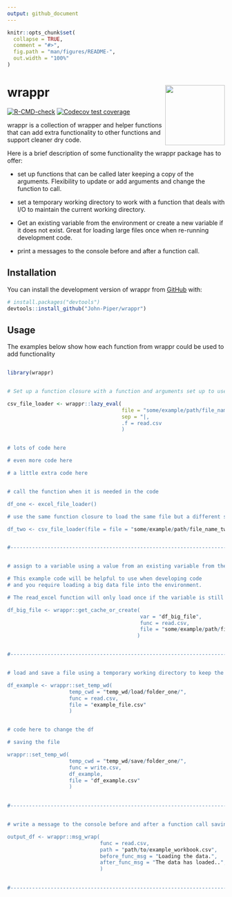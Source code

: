 ```yaml
---
output: github_document
---
```


<!-- README.md is generated from README.Rmd. Please edit that file -->

```r
knitr::opts_chunk$set(
  collapse = TRUE,
  comment = "#>",
  fig.path = "man/figures/README-",
  out.width = "100%"
)
```

# wrappr <img src='man/figures/logo.png' align="right" height="138.5" /></a>

<!-- badges: start -->
[![R-CMD-check](https://github.com/John-Piper/wrappr/workflows/R-CMD-check/badge.svg)](https://github.com/John-Piper/wrappr/actions)
[![Codecov test coverage](https://codecov.io/gh/John-Piper/wrappr/branch/main/graph/badge.svg)](https://app.codecov.io/gh/John-Piper/wrappr?branch=main)

<!-- badges: end -->


wrappr is a collection of wrapper and helper functions that can add extra functionality to other functions and support cleaner dry code.

Here is a brief description of some functionality the wrappr package has to offer:

- set up functions that can be called later keeping a copy of the arguments.  Flexibility to update or add arguments and change the function to call.    
- set a temporary working directory to work with a function that deals with I/O to maintain the current working directory.  

- Get an existing variable from the environment or create a new variable if it does not exist.  Great for loading large files once when re-running development code.

- print a messages to the console before and after a function call.


## Installation

You can install the development version of wrappr from [GitHub](https://github.com/) with:

``` r
# install.packages("devtools")
devtools::install_github("John-Piper/wrappr")
```

## Usage

The examples below show how each function from wrappr could be used to add functionality 

``` r

library(wrappr)


# Set up a function closure with a function and arguments set up to use later in the code

csv_file_loader <- wrappr::lazy_eval(
                                     file = "some/example/path/file_name_one.csv",
                                     sep = "|,
                                     .f = read.csv
                                     )


# lots of code here

# even more code here

# a little extra code here


# call the function when it is needed in the code

df_one <- excel_file_loader()

# use the same function closure to load the same file but a different sheet

df_two <- csv_file_loader(file = file = "some/example/path/file_name_two.csv")


#-----------------------------------------------------------------------------------------------------


# assign to a variable using a value from an existing variable from the enviroment or create a new value

# This example code will be helpful to use when developing code
# and you require loading a big data file into the environment.

# The read_excel function will only load once if the variable is still in the enviroment scope

df_big_file <- wrappr::get_cache_or_create(
                                           var = "df_big_file",
                                           func = read.csv,
                                           file = "some/example/path/file_name.csv"
                                          )


#-----------------------------------------------------------------------------------------------------


# load and save a file using a temporary working directory to keep the existing working directory

df_example <- wrappr::set_temp_wd(
                    temp_cwd = "temp_wd/load/folder_one/",
                    func = read.csv,
                    file = "example_file.csv"
                    )


# code here to change the df

# saving the file

wrappr::set_temp_wd(
                    temp_cwd = "temp_wd/save/folder_one/",
                    func = write.csv,
                    df_example,
                    file = "df_example.csv"
                    )
                    

#-----------------------------------------------------------------------------------------------------


# write a message to the console before and after a function call saving the output to a variable

output_df <- wrappr::msg_wrap(
                              func = read.csv,
                              path = "path/to/example_workbook.csv",
                              before_func_msg = "Loading the data.",
                              after_func_msg = "The data has loaded..",
                              )
                              

#-----------------------------------------------------------------------------------------------------


```
